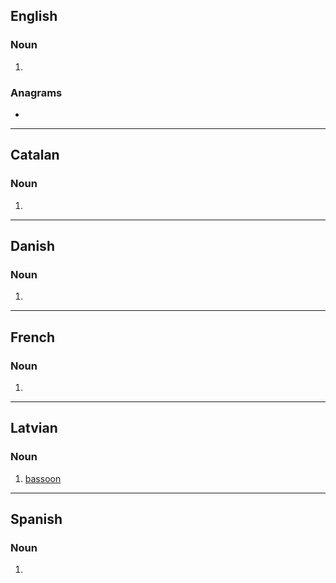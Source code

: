 ==English==

===Noun===
{{head|en|noun plural form}}

# {{plural of|fagot|lang=en}}

===Anagrams===
* {{anagrams|en|a=afgost|go-fast}}

----

==Catalan==

===Noun===
{{head|ca|noun form}}

# {{plural of|fagot|lang=ca}}

----

==Danish==

===Noun===
{{head|da|noun form|g=c}}

# {{genitive singular indefinite of|fagot|lang=da}}

----

==French==

===Noun===
{{head|fr|noun plural form|g=m}}

# {{plural of|fagot|lang=fr}}

----

==Latvian==

===Noun===
{{lv-noun|m}}

# [[bassoon]]

----

==Spanish==

===Noun===
{{head|es|noun form|g=m-p}}

# {{plural of|fagot|lang=es}}